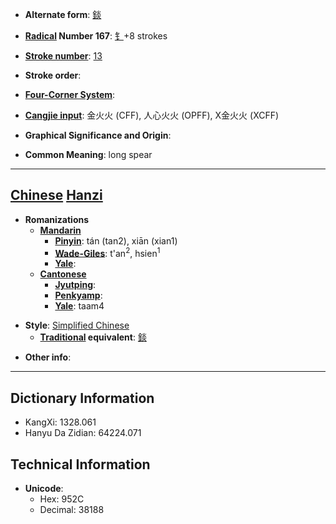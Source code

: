 * '''Alternate form''': [[錟]]

* '''[[Wiktionary:Chinese radical index| Radical]] Number 167''': [[Wiktionary:Chinese radical index 钅|钅]]+8 strokes

* '''[[Wiktionary:Chinese total strokes index|Stroke number]]''': [[Wiktionary:Chinese total strokes index 13|13]]

* '''Stroke order''': 

* '''[[Wiktionary:Chinese four corner index|Four-Corner System]]''': 

* '''[[Wiktionary:Chinese Cangjie index|Cangjie input]]''': 金火火 (CFF), 人心火火 (OPFF), X金火火 (XCFF)

* '''Graphical Significance and Origin''': 

* '''Common Meaning''': long spear

----

== [[Chinese]] [[Hanzi]] ==

* '''Romanizations'''
** '''[[Mandarin]]'''
*** '''[[Pinyin]]''': tán (tan2), xiān (xian1)
*** '''[[Wade-Giles]]''': t'an<sup>2</sup>, hsien<sup>1</sup>
*** '''[[Yale]]''': 
** '''[[Cantonese]]'''
*** '''[[Jyutping]]''':
*** '''[[Penkyamp]]''': 
*** '''[[Yale]]''': taam4

* '''Style''': [[Simplified Chinese]] 
** '''[[Traditional Chinese|Traditional]] equivalent''': [[錟]]

* '''Other info''': 

----

== Dictionary Information ==

* KangXi: 1328.061
* Hanyu Da Zidian: 64224.071

== Technical Information ==

* '''Unicode''':
** Hex: 952C
** Decimal: 38188